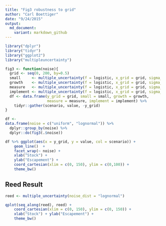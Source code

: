 ```yaml
---
title: "Fig3 robustness to grid"
author: "Carl Boettiger"
date: "9/24/2015"
output: 
  md_document:
    variant: markdown_github
---
```


```r
library("dplyr")
library("tidyr")
library("ggplot2")
library("multipleuncertainty")
```


```r
fig3 <- function(noise){  
  grid <- seq(0, 200, by=0.5)
  small     <- multiple_uncertainty(f = logistic, x_grid = grid, sigma_g = 0.1, sigma_m = 0.1, sigma_i = 0.1, noise_dist = noise)
  growth    <- multiple_uncertainty(f = logistic, x_grid = grid, sigma_g = 0.5, sigma_m = 0.1, sigma_i = 0.1, noise_dist = noise)
  measure   <- multiple_uncertainty(f = logistic, x_grid = grid, sigma_g = 0.1, sigma_m = 0.5, sigma_i = 0.1, noise_dist = noise)
  implement <- multiple_uncertainty(f = logistic, x_grid = grid, sigma_g = 0.1, sigma_m = 0.1, sigma_i = 0.5, noise_dist = noise)
  df <- data.frame(y_grid = grid, small = small, growth = growth, 
                   measure = measure, implement = implement) %>%
    tidyr::gather(scenario, value, -y_grid)
}

df <- 
data.frame(noise = c("uniform", "lognormal")) %>%
  dplyr::group_by(noise) %>%
  dplyr::do(fig3(.$noise))

```

```r
df %>% ggplot(aes(x = y_grid, y = value, col = scenario)) + 
    geom_line()  + 
    facet_wrap(~ noise) + 
    xlab("Stock") + 
    ylab("Escapement") + 
    coord_cartesian(xlim = c(0, 150), ylim = c(0,100)) + 
    theme_bw()
```



## Reed Result


```r
reed <- multiple_uncertainty(noise_dist = "lognormal")

qplot(seq_along(reed), reed) + 
    coord_cartesian(xlim = c(0, 150), ylim = c(0, 150)) + 
    xlab("Stock") + ylab("Escapement") +
    theme_bw()
```
